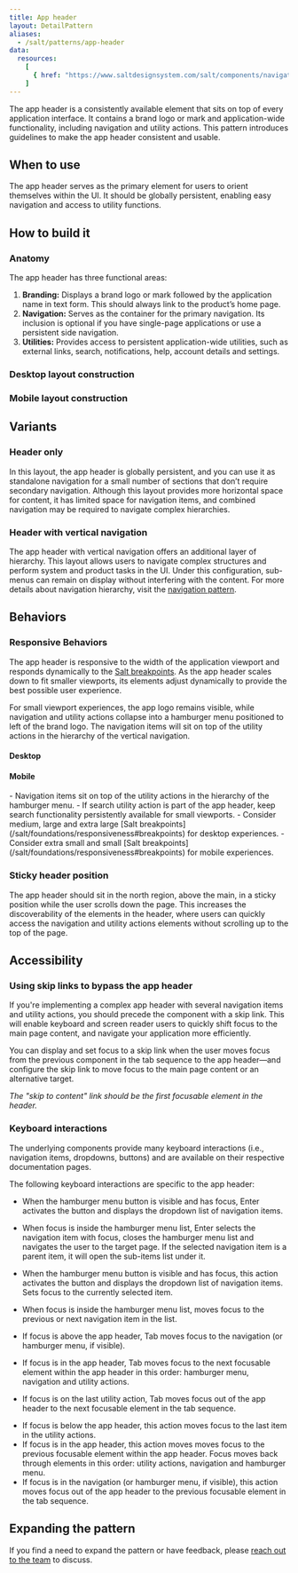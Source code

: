 ```yaml
---
title: App header
layout: DetailPattern
aliases:
  - /salt/patterns/app-header
data:
  resources:
    [
      { href: "https://www.saltdesignsystem.com/salt/components/navigation-item/examples", label: "Navigation item" },
    ]
---
```


The app header is a consistently available element that sits on top of every application interface. It contains a brand logo or mark and application-wide functionality, including navigation and utility actions. This pattern introduces guidelines to make the app header consistent and usable. 

  <Diagram
    src="/img/patterns/app-header/app-header.png"
    alt="App header example"
    border
  />

## When to use

The app header serves as the primary element for users to orient themselves within the UI. It should be globally persistent, enabling easy navigation and access to utility functions.

## How to build it

### Anatomy

The app header has three functional areas:

1. **Branding:** Displays a brand logo or mark followed by the application name in text form. This should always link to the product’s home page.
2. **Navigation:** Serves as the container for the primary navigation. Its inclusion is optional if you have single-page applications or use a persistent side navigation.
3. **Utilities:** Provides access to persistent application-wide utilities, such as external links, search, notifications, help, account details and settings.

  <Diagram
    src="/img/patterns/app-header/anatomy.png"
    alt="Header functional areas—branding, navigation and utilities."
    border
  />

### Desktop layout construction

  <Diagram
    src="/img/patterns/app-header/desktop.png"
    alt="Example showing header’s desktop layout construction."
    border
  />

### Mobile layout construction

  <Diagram
    src="/img/patterns/app-header/mobile.png"
    alt="Example showing header’s mobile layout construction."
    border
  />

## Variants

### Header only

In this layout, the app header is globally persistent, and you can use it as standalone navigation for a small number of sections that don’t require secondary navigation. Although this layout provides more horizontal space for content, it has limited space for navigation items, and combined navigation may be required to navigate complex hierarchies.

  <Diagram
    src="/img/patterns/app-header/header-only.png"
    alt="Example of the header-only variant."
    border
  />

### Header with vertical navigation

The app header with vertical navigation offers an additional layer of hierarchy. This layout allows users to navigate complex structures and perform system and product tasks in the UI. Under this configuration, sub-menus can remain on display without interfering with the content. For more details about navigation hierarchy, visit the [navigation pattern](./navigation).  

  <Diagram
    src="/img/patterns/app-header/with-vertical-nav.png"
    alt="Header paired with vertical navigation."
    border
  />

## Behaviors

### Responsive Behaviors

The app header is responsive to the width of the application viewport and responds dynamically to the [Salt breakpoints](/salt/foundations/responsiveness#breakpoints). As the app header scales down to fit smaller viewports, its elements adjust dynamically to provide the best possible user experience. 

For small viewport experiences, the app logo remains visible, while navigation and utility actions collapse into a hamburger menu positioned to left of the brand logo. The navigation items will sit on top of the utility actions in the hierarchy of the vertical navigation. 

#### Desktop

  <Diagram
    src="/img/patterns/app-header/responsive-desktop.png"
    alt="App header with desktop layout for medium, large and extra large viewport experiences."
    border
  />

#### Mobile

  <Diagram
    src="/img/patterns/app-header/responsive-mobile.png"
    alt="App header with mobile layout for extra small and small viewport experiences."
    border
  />

<ExampleContainer type="positive">
 - Navigation items sit on top of the utility actions in the hierarchy of the hamburger menu.
 - If search utility action is part of the app header, keep search functionality persistently available for small viewports. 
 - Consider medium, large and extra large [Salt breakpoints](/salt/foundations/responsiveness#breakpoints) for desktop experiences. 
 - Consider extra small and small [Salt breakpoints](/salt/foundations/responsiveness#breakpoints) for mobile experiences.
</ExampleContainer>

### Sticky header position

The app header should sit in the north region, above the main, in a sticky position while the user scrolls down the page. This increases the discoverability of the elements in the header, where users can quickly access the navigation and utility actions elements without scrolling up to the top of the page. 

  <Diagram
    src="/img/patterns/app-header/sticky-header.png"
    alt="The header stays in place while user scrolls."
    border
  />

## Accessibility

### Using skip links to bypass the app header

If you're implementing a complex app header with several navigation items and utility actions, you should precede the component with a skip link. This will enable keyboard and screen reader users to quickly shift focus to the main page content, and navigate your application more efficiently.

You can display and set focus to a skip link when the user moves focus from the previous component in the tab sequence to the app header—and configure the skip link to move focus to the main page content or an alternative target.

  <Diagram
    src="/img/patterns/app-header/skip-link.png"
    alt="The 'skip to content' link should be the first focusable element in the header."
    border
  />

*The "skip to content" link should be the first focusable element in the header.*

### Keyboard interactions

The underlying components provide many keyboard interactions (i.e., navigation items, dropdowns, buttons) and are available on their respective documentation pages.

The following keyboard interactions are specific to the app header:

<KeyboardControls>
<KeyboardControl keyOrCombos="Enter">

- When the hamburger menu button is visible and has focus, Enter activates the button and displays the dropdown list of navigation items. 

- When focus is inside the hamburger menu list, Enter selects the navigation item with focus, closes the hamburger menu list and navigates the user to the target page. If the selected navigation item is a parent item, it will open the sub-items list under it.

</KeyboardControl>
<KeyboardControl keyOrCombos="ArrowUp / ArrowDown">

- When the hamburger menu button is visible and has focus, this action activates the button and displays the dropdown list of navigation items. Sets focus to the currently selected item. 

- When focus is inside the hamburger menu list, moves focus to the previous or next navigation item in the list.

</KeyboardControl>
<KeyboardControl keyOrCombos="Tab">

- If focus is above the app header, Tab moves focus to the navigation (or hamburger menu, if visible). 

- If focus is in the app header, Tab moves focus to the next focusable element within the app header in this order: hamburger menu, navigation and utility actions.

- If focus is on the last utility action, Tab moves focus out of the app header to the next focusable element in the tab sequence.

</KeyboardControl>

<KeyboardControl keyOrCombos="Shift + Tab">

- If focus is below the app header, this action moves focus to the last item in the utility actions. 
- If focus is in the app header, this action moves moves focus to the previous focusable element within the app header. Focus moves back through elements in this order: utility actions, navigation and hamburger menu. 
- If focus is in the navigation (or hamburger menu, if visible), this action moves focus out of the app header to the previous focusable element in the tab sequence.

</KeyboardControl>
</KeyboardControls>

## Expanding the pattern

If you find a need to expand the pattern or have feedback, please [reach out to the team](/salt/support-and-contributions/index) to discuss.
